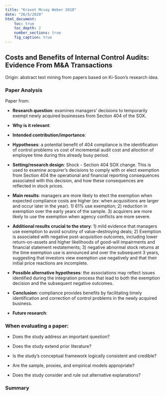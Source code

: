 ```yaml
---
title: "Kravet Mcvay Weber 2018"
date: "26/5/2020"
html_document:
    toc: true
    toc_depth: 2
    number_sections: true
    fig_caption: true
---
```

## Costs and Benefits of Internal Control Audits: Evidence From M&A Transactions {.tabset}

Origin: abstract text mining from papers based on Ki-Soon's research idea.

### Paper Analysis

Paper from:

-   **Research question**: examines managers' decisions to temporarily exempt newly acquired businesses from Section 404 of the SOX.  

-   **Why is it relevant**: 

-   **Intended contribution/importance**: 

-   **Hypotheses**: a potential benefit of 404 compliance is the identification of control problems vs cost of incremental audit cost and alloction of employee time during this already busy period. 

-   **Setting/research design**: Shock - Section 404 SOX change. This is used to examine acquirer's decisions to comply with or elect exemption from Section 404 the operational and financial reporting consequences associated with this decision, and how these consequences are reflected in stock prices. 

-   **Main results**: managers are more likely to elect the exemption when expected compliance costs are higher (ex: when acquisitions are larger and occur later in the year). 1) 61\% use exemption; 2) reduction in exemption over the early years of the sample. 3) acquirers are more likely to use the exemption when agency conflicts are more severe.

-   **Additional results crucial to the story**: 1) mild evidence that managers use exemption to avoid scrutiny of value-destroying deals; 2) Exemption is associated with negative post-acquisition outcomes, including lower return-on-assets and higher likelihoods of good-will impairments and financial statement restatements; 3) negative abnormal stock returns at the time exemption use is announced and over the subsequent 3 years, suggesting that investors view exemption use negatively and that their initial price reactions are incomplete.

- **Possible alternative hypotheses**: the associations may reflect issues identified during the integration process that lead to both the exemption decision and the subsequent negative outcomes. 

- **Conclusion**: compliance provides benefits by facilitating timely identification and correction of control problems in the newly acquired business. 

- **Future research**:  

### When evaluating a paper:

- Does the study address an important question?

- Does the study extend prior literature?

- Is the study's conceptual framework logically consistent and credible?

- Are the sample, proxies, and empirical models appropriate?

- Does the study consider and rule out alternative explanations?

### Summary
